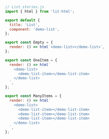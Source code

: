 ```js
// List.stories.js
import { html } from 'lit-html';

export default {
  title: 'List',
  component: 'demo-list',
};

export const Empty = {
  render: () => html`<demo-list></demo-list>`,
};

export const OneItem = {
  render: () => html`
    <demo-list>
      <demo-list-item></demo-list-item>
    </demo-list>
  `,
};

export const ManyItems = {
  render: () => html`
    <demo-list>
      <demo-list-item></demo-list-item>
      <demo-list-item></demo-list-item>
      <demo-list-item></demo-list-item>
    </demo-list>
  `,
};
```
